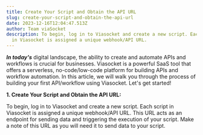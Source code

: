 ```yaml
---
title: Create Your Script and Obtain the API URL
slug: create-your-script-and-obtain-the-api-url
date: 2023-12-16T12:04:47.513Z
author: Team viaSocket
description: To begin, log in to Viasocket and create a new script. Each script
  in Viasocket is assigned a unique webhook/API URL.
---
```

***In today's*** digital landscape, the ability to create and automate APIs and workflows is crucial for businesses. Viasocket is a powerful SaaS tool that offers a serverless, no-code/low-code platform for building APIs and workflow automation. In this article, we will walk you through the process of building your first API/workflow using Viasocket. Let's get started!



**1. Create Your Script and Obtain the API URL:** 

To begin, log in to Viasocket and create a new script. Each script in Viasocket is assigned a unique webhook/API URL. This URL acts as an endpoint for sending data and triggering the execution of your script. Make a note of this URL as you will need it to send data to your script.